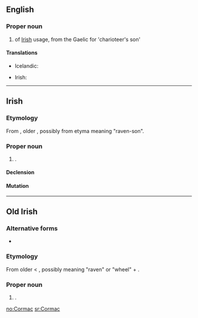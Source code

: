 ==English==
{{wikipedia}}
===Proper noun===
{{en-proper noun}}

# {{given name|male|from=Irish}} of [[Irish]] usage, from the Gaelic for 'charioteer's son'

====Translations====
{{trans-top|male given name}}
* Icelandic: {{t+|is|Kormákur}}
{{trans-mid}}
* Irish: {{t-|ga|Cormac|xs=Irish}}
{{trans-bottom}}

----

==Irish==

===Etymology===
From {{etyl|sga|ga}} {{term|Cormac|lang=sga}}, older {{term|Corbmac|lang=sga}}, possibly from etyma meaning "raven-son".

===Proper noun===
{{infl|ga|proper noun|g=m}}

# {{given name|male|lang=ga}}.

====Declension====
{{ga-noun-m1-nopl|C|ormac|ormaic}}

====Mutation====
{{ga mut cons|C|ormac}}

----

==Old Irish==

===Alternative forms===
* {{l|sga|Corbmac}}

===Etymology===
From older {{term|Corbmac|lang=sga}} < {{term|corb|lang=sga}}, possibly meaning "raven" or "wheel" + {{term|macc||son|lang=sga}}.

===Proper noun===
{{infl|sga|proper noun|g=m}}

# {{given name|male|lang=sga}}.

[[no:Cormac]]
[[sr:Cormac]]